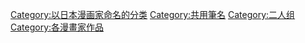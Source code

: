 <!--{{Catnav|頁面分類|人物|職業|漫画家|日本漫画家}}
{{Catnav|頁面分類|人物|各國人物|日本人|日本漫画家}}
{{catmore}}
[[Category:日本漫畫家|Category:日本漫畫家]]
-->
{{Catnav|頁面分類|總類|各種主題的頁面分類|依人名分類|依漫畫家姓名分類}}
{{Catmore}}
<!-- [[Category:小學館|Category:小學館]] -->
{{DEFAULTSORT:Fujiko Fujio}}
[[Category:以日本漫画家命名的分类|Category:以日本漫画家命名的分类]]
[[Category:共用筆名|Category:共用筆名]]
[[Category:二人组|Category:二人组]]
[[Category:各漫畫家作品|Category:各漫畫家作品]]